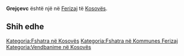 {{Fshat në 
 | Emri                = Grejçevc
 | EmriAlt                = 
 | NAME_SHORT_FORM=      
 | NAME_GENERIC=      
 | NAME_SORT_NAME_RO=      GREJCEVC
 | FULL_NAME_RO = Grejçevc
 | FULL_NAME_ND_RO=Grejcevc
 | SORT_NAME_RG=GREJCEVC
 | FULL_NAME_RG=Grejçevc
 | FULL_NAME_ND_RG=Grejcevc
 | SRP_NAME_SHORT_FORM=      
 | SRP_NAME_GENERIC=      
 | SRP_NAME_SORT_NAME_RO=      
 | SRP_FULL_NAME_RO = 
 | SRP_FULL_NAME_ND_RO=
 | SRP_SORT_NAME_RG=
 | SRP_FULL_NAME_RG=
 | SRP_FULL_NAME_ND_RG=
 | Emri (Rasa dhanore) = 
 | Figura              = 
 | Shteti              = Kosovo
 | Komuna              = Ferizaj
 | Kodi postar         = 
 | Sipërfaqja          = 

 | Popullsia           = 

 | Regj. i popullsisë  = 
 | Dend. e popullsisë  = 
 | Faqja zyrtare       = 
 <!--- Koordinatat ----> 
 | Gjerësia            = 42.413333
 | Gjatësia            = 20.934167
 | Lartësia            = 
}}
'''Grejçevc''' është një [[]] në [[Ferizaj]] të [[Kosovës]].

<!-- == Gjeografia == -->
<!-- == Historia == -->
<!-- == Demografia == -->
== Shih edhe ==
{{Komuna Ferizaj}}
{{Kosovo-Administrata-Cung}}

[[Kategoria:Fshatra në Kosovës]]
[[Kategoria:Fshatra në Kommunes Ferizaj]]
[[Kategoria:Vendbanime në Kosovës]]